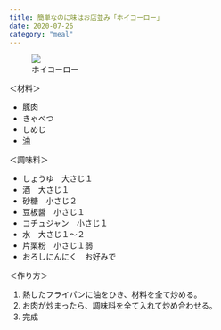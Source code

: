 ```yaml
---
title: 簡単なのに味はお店並み「ホイコーロー」
date: 2020-07-26
category: "meal"
---
```


<figure><img src={require("./IMG_1995.jpg")} /><figcaption>ホイコーロー</figcaption></figure>

＜材料＞

- 豚肉
- きゃべつ
- しめじ
- [油](<https://cookpad.com/cooking_basics/search/%E6%B2%B9>)


＜調味料＞

- しょうゆ　大さじ１
- 酒　大さじ１
- 砂糖　小さじ２
- 豆板醤　小さじ１
- コチュジャン　小さじ１
- 水　大さじ１～２
- 片栗粉　小さじ１弱
- おろしにんにく　お好みで


＜作り方＞

1. 熱したフライパンに油をひき、材料を全て炒める。
2. お肉が炒まったら、調味料を全て入れて炒め合わせる。
3. 完成





